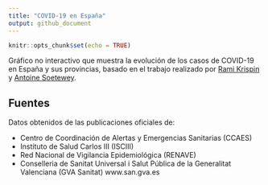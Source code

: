 ```yaml
---
title: "COVID-19 en España"
output: github_document
---
```


<!-- README.md es generado desde README.Rmd. Por favor edita ese archivo --> 

```r
knitr::opts_chunk$set(echo = TRUE)
```

Gráfico no interactivo que muestra la evolución de los casos de COVID-19 en España y sus provincias, basado en el trabajo realizado por [Rami Krispin](https://ramikrispin.github.io/coronavirus/) y [Antoine Soetewey](https://www.statsandr.com/blog/how-to-create-a-simple-coronavirus-dashboard-specific-to-your-country-in-r/).


## Fuentes

Datos obtenidos de las publicaciones oficiales de:

* Centro de Coordinación de Alertas y Emergencias Sanitarias (CCAES) <br>
* Instituto de Salud Carlos III (ISCIII) <br>
* Red Nacional de Vigilancia Epidemiológica (RENAVE) <br>
* Conselleria de Sanitat Universal i Salut Pública de la Generalitat Valenciana (GVA Sanitat) www.san.gva.es <br>